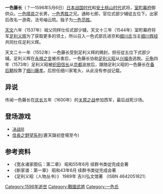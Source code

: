 {{japanese|japanese=一色 藤長|kana=いっしき ふじなが|romaji=Isshiki Fujinaga}}

'''一色藤长'''（？—1596年5月6日）[[日本战国时代|日本战国时代]]和[[安土桃山时代|安土桃山时代]]武将，[[室町幕府|室町幕府]]御供众。[[一色晴具|一色晴具]]之长男，[[一色秀胜|一色秀胜]]之兄。通称七郎，官位式部少辅従五位下。出家后改名一游斋，法号岫云院。独子为[[一色范胜|一色范胜]]。

[[天文|天文]]六年（1537年）祖父同样仕任式部少辅，天文十三年（1544年）室町幕府将军[[足利义辉|足利义辉]]为了获取更多的领土，所以召入一色式部氏进京和[[细川氏|细川氏]]当主[[细川辉经|细川辉经]]共同仕任足利义辉。

天文二十一年（1552年）一色藤长受到足利义辉的赐封，担任従五位下式部少辅。足利义辉在[[永禄之变|永禄之变]]被杀害后，一色藤长协助[[足利义昭|足利义昭]]从[[兴福寺|兴福寺]]逃脱。[[元龟|元龟]]四年（1573年）足利义昭被[[织田信长|织田信长]]从[[京都|京都]]追放后，跟随足利义昭的一色藤长在[[备后鞆|备后鞆]]投靠了[[细川藤孝|细川藤孝]]。后担任细川家笔头，从此没有参战记载。

==异说==
传闻一色藤长在[[庆长|庆长]]五年（1600年）的[[关原之战|关原之战]]参加西军，最后战死沙场。

==登场游戏==
*[[决战III|决战III]]
*[[信長之野望系列|信長之野望系列]](蒼天錄初登場至今)

==参考资料==
*《宽永诸家图伝：第二章》 昭和55年6月 续群书类従完成会著
*《断家谱：第一章》 昭和43年6月 续群书类従完成会著
*《足利义昭（人物丛书）》 1989年 吉川弘文馆著 （ISBN 4642051821）

[[Category:1596年逝世|Category:1596年逝世]]
[[Category:戰國武將|Category:戰國武將]]
[[Category:一色氏|Category:一色氏]]
